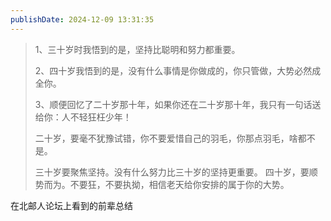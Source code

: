 ```yaml
---
publishDate: 2024-12-09 13:31:35
---
```


> 1、三十岁时我悟到的是，坚持比聪明和努力都重要。
>
> 2、四十岁我悟到的是，没有什么事情是你做成的，你只管做，大势必然成全你。
>
> 3、顺便回忆了二十岁那十年，如果你还在二十岁那十年，我只有一句话送给你：人不轻狂枉少年！
>
> 二十岁，要毫不犹豫试错，你不要爱惜自己的羽毛，你那点羽毛，啥都不是。
>
> 三十岁要聚焦坚持。没有什么努力比三十岁的坚持更重要。
> 四十岁，要顺势而为。不要狂，不要执拗，相信老天给你安排的属于你的大势。

在北邮人论坛上看到的前辈总结
